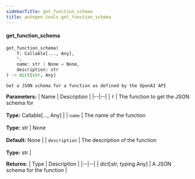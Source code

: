 ```yaml
---
sidebarTitle: get_function_schema
title: autogen.tools.get_function_schema
---
```


<code class="doc-symbol doc-symbol-heading doc-symbol-function"></code>
#### get_function_schema

```python
get_function_schema(
    f: Callable[..., Any],
    *,
    name: str | None = None,
    description: str
) -> dict[str, Any]
```

    Get a JSON schema for a function as defined by the OpenAI API

<b>Parameters:</b>
| Name | Description |
|--|--|
| `f` | The function to get the JSON schema for<br/><br/>**Type:** Callable[..., Any] |
| `name` | The name of the function<br/><br/>**Type:** str \| None<br/><br/>**Default:** None |
| `description` | The description of the function<br/><br/>**Type:** str |

<b>Returns:</b>
| Type | Description |
|--|--|
| dict[str, typing.Any] | A JSON schema for the function |

<br />